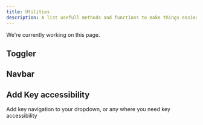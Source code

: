 ```yaml
---
title: Utilities
description: A list usefull methods and functions to make things easier for you
---
```


<Callout type="warning">
We're currently working on this page.
</Callout>

## Toggler



## Navbar



## Add Key accessibility

Add key navigation to your dropdown, or any where you need key accessibility
